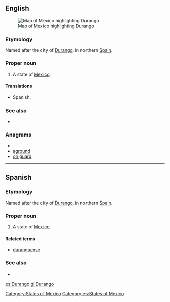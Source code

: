 ==English==
[[File:Mexico map, MX-DUR.svg|thumb|Map of [[Mexico]] highlighting Durango]]
===Etymology===
Named after the city of [[w:Durango, Biscay|Durango]], in northern [[Spain]].

===Proper noun===
{{en-proper noun}}

# A state of [[Mexico]].

====Translations====
{{trans-top|state of Mexico}}
*Spanish: {{t+|es|Durango|m}}
{{trans-mid}}
{{trans-bottom}}

===See also===
*{{pedialite}}

===Anagrams===
* {{alphagram|adgnoru}}
* [[aground#English|aground]]
* [[on guard#English|on guard]]


[[Category:States of Mexico]]

----

==Spanish==

===Etymology===
Named after the city of [[w:Durango, Biscay|Durango]], in northern [[Spain]].

===Proper noun===
{{es-proper noun|m}}

# A state of [[Mexico]].

====Related terms====
*[[duranguense]]

===See also===
* {{pedialite|lang=es}}

[[Category:es:States of Mexico]]

[[es:Durango]]
[[gl:Durango]]